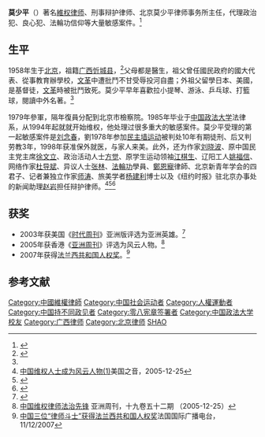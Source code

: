 {{pov|time=2017-11-28T10:50:36+00:00}}
{{Infobox person
| 圖像       = 
| 圖像大小   = 
| 圖像說明   = 
| 姓名       = 莫少平
| 英文名     = 
| 原文名     = 
| 本名       = 
| 字 = | 號  = 
| 出生日期   =  
| 出生地     = {{PRC}}
| 死亡日期   = <!--卒年在前生年在後{{death date and age|}} -->
| 死亡地     = 
| 死因       = 
| 墓地       = 
| 紀念建築   = 
| 居住地     = 
| 政黨       = 
| 政治運動   = 
| 國籍       = {{PRC}}
| 籍貫       = <!-- （僅限部分地區人士使用） -->
| 別名       = 
| 種族       = [[漢族|漢族]]
| 語言       = 
| 教育程度   =
| 母校       = [[中国政法大学|中国政法大学]]法律系
| 職業       = [[律師|律師]]<br/>中國國際經貿仲裁委員會仲裁員<br/>北京仲裁會仲裁員
| 活躍時期   = 
| 組織       = 
| 機構       = 
| 研究領域   = 
| 知名作品   = 
| 宗教信仰   = 
| 配偶       = 
| 伴侶       = 
| 子女       = 
| 父母       = 
| 親屬       = 
| 呼號       = 
| 受影響於   = 
| 影響於     = 
| 獲獎       = <!--  {{Awards|award= |year= |title= }} -->
2003年亚洲英雄，美国《[[时代周刊|时代周刊]]》亚洲版<br/>
2005年风云人物，香港《[[亚洲周刊|亚洲周刊]]》<br/>
2007年[[法兰西共和国人权奖|法兰西共和国人权奖]]
| 網站       =  
| 簽名       = 
}}
'''莫少平'''（{{bd|1958年|2月19日}}）著名[[維权律师|維权律师]]、刑事辩护律师、北京莫少平律师事务所主任，代理政治犯、良心犯、法輪功信仰等大量敏感案件。<ref name="OPEN2011">{{cite news|author1=謝爾|title=莫少平 敏感案件 敏感律師|url=http://www.open.com.hk/old_version/1010p54.html|agency=開放雜誌(香港)|date=2011年3月號|archiveurl=https://web.archive.org/web/20140723035242/http://open.com.hk/old_version/1010p54.html|archivedate=2014-07-23}}</ref>

==生平==
1958年生于[[北京|北京]]，祖籍[[广西|广西]][[忻城县|忻城县]]，<ref>{{cite web | language = en | publisher = People in Need | title = Chinese Charter 08 signatories | url = http://www.oneworld.cz/ow/2009/index2.php?id=627 | author =  | date =  | accessdate = 2009-11-28 }}{{dead link|date=2018年4月 |bot=InternetArchiveBot |fix-attempted=yes }}</ref>父母都是醫生，祖父曾任國民政府的國大代表、從事教育辦學校，[[文革|文革]]中遭批鬥不甘受辱投河自盡；外祖父留學日本、美國，是基督徒，[[文革|文革]]時被批鬥致死。莫少平早年喜歡拉小提琴、游泳、乒乓球、打籃球，閱讀中外名著。<ref name="OPEN2011"/>

1979年參軍，隔年復員分配到北京市檢察院。1985年毕业于[[中国政法大学|中国政法大学]]法律系，从1994年起就就开始维权，他处理过很多重大的敏感案件。莫少平受理的第一起敏感案件是[[刘念春|刘念春]]，劉1978年参加[[民主墙运动|民主墙运动]]被判处10年有期徒刑、后又判劳教3年，1998年获准保外就医，与家人来美。此外，还为作家[[刘晓波|刘晓波]]、原中国民主党主席[[徐文立|徐文立]]、政治活动人士[[方觉|方觉]]、原学生运动领袖[[江棋生|江棋生]]、辽阳工人[[姚福信|姚福信]]、网络作家[[杜导斌|杜导斌]]、异议人士[[张林|张林]]、[[法輪功|法輪功]]學員、[[鄭恩寵|鄭恩寵]]律師、北京新青年学会的四君子、记者兼独立作家[[师涛|师涛]]、旅美学者[[杨建利|杨建利]]博士以及《纽约时报》驻北京办事处的新闻助理[[赵岩|赵岩]]担任辩护律师。<ref>[http://www1.voanews.com/chinese/news/a-21-w2005-12-25-voa31-57814957.html 中国维权人士成为风云人物(1)]{{Dead link|date=2019年12月 |bot=InternetArchiveBot |fix-attempted=yes }}美国之音，2005-12-25</ref><ref>{{cite news|title=中国更多律师不畏压力为法轮功学员辩护|url=http://www.rfa.org/mandarin/yataibaodao/flg-11042008092542.html|agency=自由亞洲電台|date=2008-11-04}}</ref><ref>{{cite news |title=亞洲週刊 |url=https://www.yzzk.com/article/details/%E5%B0%81%E9%9D%A2%E5%B0%88%E9%A1%8C/2004-22/1368586471357/%E5%B0%88%E8%A8%AA%EF%B9%95%E8%8E%AB%E5%B0%91%E5%B9%B3%E5%BE%8B%E5%B8%AB%E4%BA%8B%E5%8B%99%E6%89%80%E4%B8%BB%E4%BB%BB%E8%8E%AB%E5%B0%91%E5%B9%B3 |accessdate=2021-09-03 |work=www.yzzk.com}}</ref>

==获奖==
*2003年获美国《[[时代周刊|时代周刊]]》亚洲版评选为亚洲英雄。<ref>{{cite journal | language = en | author =  | title = Defending those who have already lost | url = http://www.time.com/time/asia/2003/heroes/mo_shaoping.html | journal = TIMEasia | volume = Vol. 161 No.17 | deadurl = yes | archiveurl = https://web.archive.org/web/20101206030620/http://www.time.com/time/asia/2003/heroes/mo_shaoping.html | archivedate = 2010-12-06 }}</ref>
*2005年获香港《[[亚洲周刊|亚洲周刊]]》评选为风云人物。<ref>[http://www.yzzk.com/cfm/Content_Archive.cfm?Channel=ae&Path=2179987442/52ae1a.cfm 中国维权律师法治先锋] {{Wayback|url=http://www.yzzk.com/cfm/Content_Archive.cfm?Channel=ae&Path=2179987442%2F52ae1a.cfm |date=20151109225054 }}亚洲周刊，十九卷五十二期 （2005-12-25）</ref>
*2007年获得[[法兰西共和国人权奖|法兰西共和国人权奖]]。<ref>[http://www.rfi.fr/actucn/articles/096/article_4912.asp 中国三位“律师斗士”获得法兰西共和国人权奖]法国国际广播电台，11/12/2007</ref>

==参考文献==
{{reflist}}
{{VOA}}


{{中國維權律師}}
{{Authority control}}
{{DEFAULTSORT:M}}
[[Category:中國維權律師|Category:中國維權律師]]
[[Category:中国社会运动者|Category:中国社会运动者]]
[[Category:人權運動者|Category:人權運動者]]
[[Category:中国持不同政见者|Category:中国持不同政见者]]
[[Category:零八宪章签署者|Category:零八宪章签署者]]
[[Category:中国政法大学校友|Category:中国政法大学校友]]
[[Category:广西律师|Category:广西律师]]
[[Category:北京律师|Category:北京律师]]
[[Category:莫姓|SHAO]]